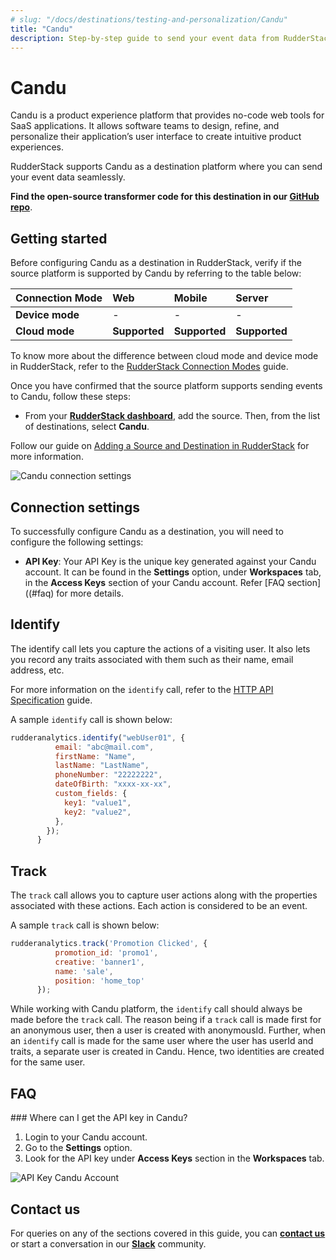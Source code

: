```yaml
---
# slug: "/docs/destinations/testing-and-personalization/Candu"
title: "Candu"
description: Step-by-step guide to send your event data from RudderStack to Candu.
---
```


# Candu

Candu is a product experience platform that provides no-code web tools for SaaS applications. It allows software teams to design, refine, and personalize their application’s user interface to create intuitive product experiences.

RudderStack supports Candu as a destination platform where you can send your event data seamlessly.


<div class="successBlock">

  <strong>Find the open-source transformer code for this destination in our <a href="https://github.com/rudderlabs/rudder-transformer/tree/master/v0/destinations/candu">GitHub repo</a></strong>.
</div>

## Getting started

Before configuring Candu as a destination in RudderStack, verify if the source platform is supported by Candu by referring to the table below:

| **Connection Mode** | **Web**       | **Mobile**    | **Server**    |
| :------------------ | :------------ | :------------ | :------------ |
| **Device mode**     | -             | -             | -             |
| **Cloud mode**      | **Supported** | **Supported** | **Supported** |


<div class="infoBlock">

To know more about the difference between cloud mode and device mode in RudderStack, refer to the <a href="https://rudderstack.com/docs/connections/rudderstack-connection-modes/">RudderStack Connection Modes</a> guide.
</div>

Once you have confirmed that the source platform supports sending events to Candu, follow these steps:

- From your [**RudderStack dashboard**](https://app.rudderstack.com/), add the source. Then, from the list of destinations, select **Candu**.

<div class="infoBlock">

Follow our guide on <a href="https://rudderstack.com/docs/connections/adding-source-and-destination-rudderstack/">Adding a Source and Destination in RudderStack</a> for more information.
</div>

<img src="../../assets/event-stream-destinations/candu-connection-settings.png" alt="Candu connection settings"/>

## Connection settings

To successfully configure Candu as a destination, you will need to configure the following settings:

- **API Key**: Your API Key is the unique key generated against your Candu account. It can be found in the **Settings** option, under **Workspaces** tab, in the **Access Keys** section of your Candu account. Refer [FAQ section]((#faq) for more details.


## Identify

The identify call lets you capture the actions of a visiting user. It also lets you record any traits associated with them such as their name, email address, etc.

<div class="infoBlock">

For more information on the <code class="inline-code">identify</code> call, refer to the <a href="https://www.rudderstack.com/docs/rudderstack-api/http-api/">HTTP API Specification</a> guide.

</div>

A sample `identify` call is shown below:

```javascript
rudderanalytics.identify("webUser01", {
          email: "abc@mail.com",
          firstName: "Name",
          lastName: "LastName",
          phoneNumber: "22222222",
          dateOfBirth: "xxxx-xx-xx",
          custom_fields: {
            key1: "value1",
            key2: "value2",
          },
        });
      }
```


## Track

The `track` call allows you to capture user actions along with the properties associated with these actions. Each action is considered to be an event.

A sample `track` call is shown below:

```javascript
rudderanalytics.track('Promotion Clicked', {
          promotion_id: 'promo1',
          creative: 'banner1',
          name: 'sale',
          position: 'home_top'
      });
```

<div class="warningBlock">

While working with Candu platform, the `identify` call should always be made before the `track` call. The reason being if a `track` call is made first for an anonymous user, then a user is created with anonymousId. Further, when an `identify` call is made for the same user where the user has userId and traits, a separate user is created in Candu. Hence, two identities are created for the same user.

</div>

## FAQ

<a name="faq">### Where can I get the API key in Candu?</a>

1. Login to your Candu account.
2. Go to the **Settings** option.
3. Look for the API key under **Access Keys** section in the **Workspaces** tab.
<img src="../../assets/event-stream-destinations/candu-api-key.png" alt="API Key Candu Account"/>


## Contact us

For queries on any of the sections covered in this guide, you can [**contact us**](mailto:%20docs@rudderstack.com) or start a conversation in our [**Slack**](https://rudderstack.com/join-rudderstack-slack-community) community.
